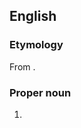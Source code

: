 ==English==

===Etymology===
From {{etyl|he|en}} {{m|he|דְּרוֹר||Dror, freedom, sparrow|tr=d'rór}}.

===Proper noun===
{{en-proper noun}}

# {{given name|male|from=Hebrew}}